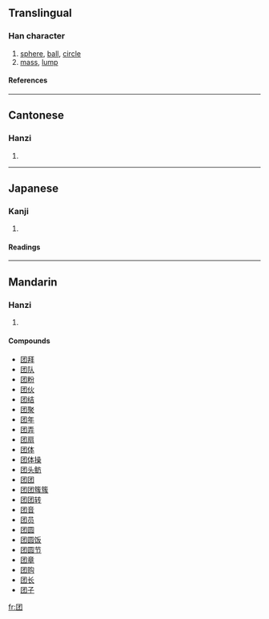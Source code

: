 {{see|團}}

==Translingual==
===Han character===
{{Han char|rn=31|rad=囗|as=03|sn=6|four=|canj=田木竹 (WDH)}}
# [[sphere]], [[ball]], [[circle]]
# [[mass]], [[lump]]
====References====
{{Han ref|kx=0217.061|dkj=04701|hdz=10711.080|uh=56E2|ud=22242}}
----
==Cantonese==
===Hanzi===
{{yue-hanzi|jyut=|y=tyun4}}
# {{defn|Cantonese}}
----
==Japanese==
===Kanji===
{{ja-kanji|grade=|rs=囗03}}
# {{defn|Japanese}} 
====Readings====
{{ja-readings|on=[[しゅう]] (shū)|kun=}}
----
==Mandarin==
===Hanzi===
{{cmn-hanzi|tra=團|pin=[[tuán]] ([[tuan2]])|wg=t'uan<sup>2</sup>}}
# {{defn|Mandarin}}

====Compounds====
*[[团拜]]
*[[团队]]
*[[团粉]]
*[[团伙]]
*[[团结]]
*[[团聚]]
*[[团年]]
*[[团弄]]
*[[团扇]]
*[[团体]]
*[[团体操]]
*[[团头鲂]]
*[[团团]]
*[[团团簇簇]]
*[[团团转]]
*[[团音]]
*[[团员]]
*[[团圆]]
*[[团圆饭]]
*[[团圆节]]
*[[团章]]
*[[团购]]
*[[团长]]
*[[团子]]

[[fr:团]]